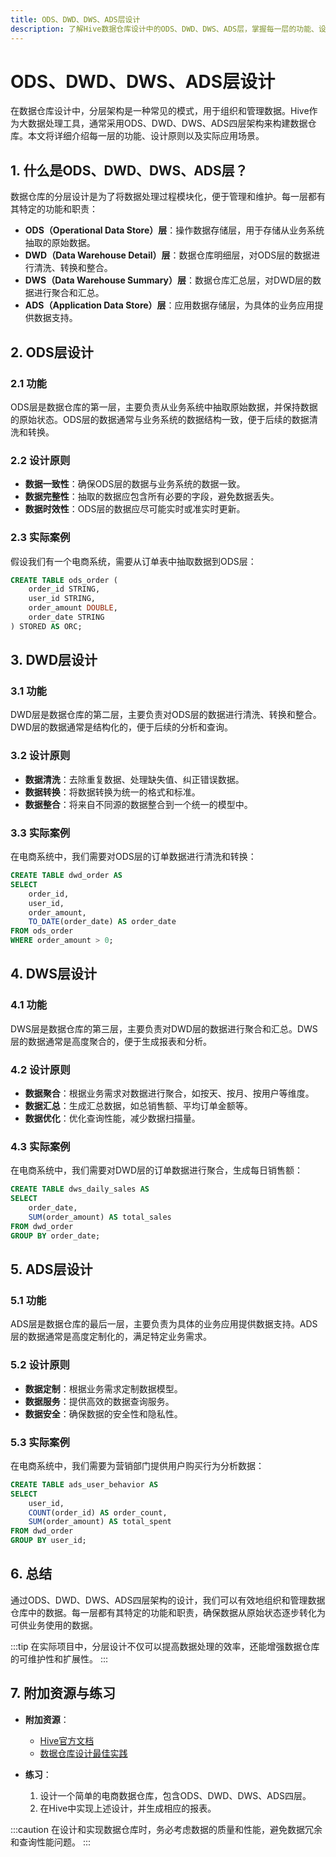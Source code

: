 ```yaml
---
title: ODS、DWD、DWS、ADS层设计
description: 了解Hive数据仓库设计中的ODS、DWD、DWS、ADS层，掌握每一层的功能、设计原则及实际应用场景。
---
```


# ODS、DWD、DWS、ADS层设计

在数据仓库设计中，分层架构是一种常见的模式，用于组织和管理数据。Hive作为大数据处理工具，通常采用ODS、DWD、DWS、ADS四层架构来构建数据仓库。本文将详细介绍每一层的功能、设计原则以及实际应用场景。

## 1. 什么是ODS、DWD、DWS、ADS层？

数据仓库的分层设计是为了将数据处理过程模块化，便于管理和维护。每一层都有其特定的功能和职责：

- **ODS（Operational Data Store）层**：操作数据存储层，用于存储从业务系统抽取的原始数据。
- **DWD（Data Warehouse Detail）层**：数据仓库明细层，对ODS层的数据进行清洗、转换和整合。
- **DWS（Data Warehouse Summary）层**：数据仓库汇总层，对DWD层的数据进行聚合和汇总。
- **ADS（Application Data Store）层**：应用数据存储层，为具体的业务应用提供数据支持。

## 2. ODS层设计

### 2.1 功能
ODS层是数据仓库的第一层，主要负责从业务系统中抽取原始数据，并保持数据的原始状态。ODS层的数据通常与业务系统的数据结构一致，便于后续的数据清洗和转换。

### 2.2 设计原则
- **数据一致性**：确保ODS层的数据与业务系统的数据一致。
- **数据完整性**：抽取的数据应包含所有必要的字段，避免数据丢失。
- **数据时效性**：ODS层的数据应尽可能实时或准实时更新。

### 2.3 实际案例
假设我们有一个电商系统，需要从订单表中抽取数据到ODS层：

```sql
CREATE TABLE ods_order (
    order_id STRING,
    user_id STRING,
    order_amount DOUBLE,
    order_date STRING
) STORED AS ORC;
```

## 3. DWD层设计

### 3.1 功能
DWD层是数据仓库的第二层，主要负责对ODS层的数据进行清洗、转换和整合。DWD层的数据通常是结构化的，便于后续的分析和查询。

### 3.2 设计原则
- **数据清洗**：去除重复数据、处理缺失值、纠正错误数据。
- **数据转换**：将数据转换为统一的格式和标准。
- **数据整合**：将来自不同源的数据整合到一个统一的模型中。

### 3.3 实际案例
在电商系统中，我们需要对ODS层的订单数据进行清洗和转换：

```sql
CREATE TABLE dwd_order AS
SELECT 
    order_id,
    user_id,
    order_amount,
    TO_DATE(order_date) AS order_date
FROM ods_order
WHERE order_amount > 0;
```

## 4. DWS层设计

### 4.1 功能
DWS层是数据仓库的第三层，主要负责对DWD层的数据进行聚合和汇总。DWS层的数据通常是高度聚合的，便于生成报表和分析。

### 4.2 设计原则
- **数据聚合**：根据业务需求对数据进行聚合，如按天、按月、按用户等维度。
- **数据汇总**：生成汇总数据，如总销售额、平均订单金额等。
- **数据优化**：优化查询性能，减少数据扫描量。

### 4.3 实际案例
在电商系统中，我们需要对DWD层的订单数据进行聚合，生成每日销售额：

```sql
CREATE TABLE dws_daily_sales AS
SELECT 
    order_date,
    SUM(order_amount) AS total_sales
FROM dwd_order
GROUP BY order_date;
```

## 5. ADS层设计

### 5.1 功能
ADS层是数据仓库的最后一层，主要负责为具体的业务应用提供数据支持。ADS层的数据通常是高度定制化的，满足特定业务需求。

### 5.2 设计原则
- **数据定制**：根据业务需求定制数据模型。
- **数据服务**：提供高效的数据查询服务。
- **数据安全**：确保数据的安全性和隐私性。

### 5.3 实际案例
在电商系统中，我们需要为营销部门提供用户购买行为分析数据：

```sql
CREATE TABLE ads_user_behavior AS
SELECT 
    user_id,
    COUNT(order_id) AS order_count,
    SUM(order_amount) AS total_spent
FROM dwd_order
GROUP BY user_id;
```

## 6. 总结

通过ODS、DWD、DWS、ADS四层架构的设计，我们可以有效地组织和管理数据仓库中的数据。每一层都有其特定的功能和职责，确保数据从原始状态逐步转化为可供业务使用的数据。

:::tip
在实际项目中，分层设计不仅可以提高数据处理的效率，还能增强数据仓库的可维护性和扩展性。
:::

## 7. 附加资源与练习

- **附加资源**：
  - [Hive官方文档](https://hive.apache.org/)
  - [数据仓库设计最佳实践](https://www.amazon.com/Data-Warehouse-Toolkit-Definitive-Dimensional/dp/1118530802)

- **练习**：
  1. 设计一个简单的电商数据仓库，包含ODS、DWD、DWS、ADS四层。
  2. 在Hive中实现上述设计，并生成相应的报表。

:::caution
在设计和实现数据仓库时，务必考虑数据的质量和性能，避免数据冗余和查询性能问题。
:::